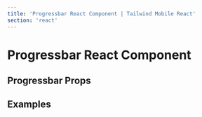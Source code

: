 ```yaml
---
title: 'Progressbar React Component | Tailwind Mobile React'
section: 'react'
---
```



# Progressbar React Component

## Progressbar Props

<ProgressbarProps />

## Examples

<ExamplePreview
  fileName="Progressbar.jsx"
  source={ExampleSource}
  url="#/progressbar"
/>
